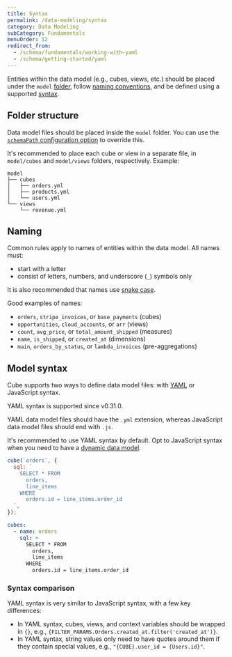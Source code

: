 ```yaml
---
title: Syntax
permalink: /data-modeling/syntax
category: Data Modeling
subCategory: Fundamentals
menuOrder: 12
redirect_from:
  - /schema/fundamentals/working-with-yaml
  - /schema/getting-started/yaml
---
```


Entities within the data model (e.g., cubes, views, etc.) should be placed under
the `model` [folder][self-folder-structure], follow [naming
conventions][self-naming], and be defined using a supported
[syntax][self-syntax].

## Folder structure

Data model files should be placed inside the `model` folder. You can use the
[`schemaPath` configuration option][ref-config-model-path] to override this.

It's recommended to place each cube or view in a separate file, in `model/cubes`
and `model/views` folders, respectively. Example:

```tree
model
├── cubes
│   ├── orders.yml
│   ├── products.yml
│   └── users.yml
└── views
    └── revenue.yml
```

## Naming

Common rules apply to names of entities within the data model. All names must:

- start with a letter
- consist of letters, numbers, and underscore (`_`) symbols only

It is also recommended that names use [snake
case][wiki-snake-case]<!-- and follow the style guide -->.

Good examples of names:

- `orders`, `stripe_invoices`, or `base_payments` (cubes)
- `opportunities`, `cloud_accounts`, or `arr` (views)
- `count`, `avg_price`, or `total_amount_shipped` (measures)
- `name`, `is_shipped`, or `created_at` (dimensions)
- `main`, `orders_by_status`, or `lambda_invoices` (pre-aggregations)

## Model syntax

Cube supports two ways to define data model files: with [YAML][wiki-yaml] or
JavaScript syntax.

<InfoBox>

YAML syntax is supported since v0.31.0.

</InfoBox>

YAML data model files should have the `.yml` extension, whereas JavaScript data
model files should end with `.js`.

It's recommended to use YAML syntax by default. Opt to JavaScript syntax when
you need to have a
[dynamic data model](/schema/advanced/dynamic-schema-creation).

<CodeTabs>

```javascript
cube(`orders`, {
  sql: `
    SELECT * FROM
      orders,
      line_items
    WHERE
      orders.id = line_items.order_id
  `,
});
```

```yaml
cubes:
  - name: orders
    sql: >
      SELECT * FROM
        orders,
        line_items
      WHERE
        orders.id = line_items.order_id
```

</CodeTabs>

### Syntax comparison

YAML syntax is very similar to JavaScript syntax, with a few key differences:

- In YAML syntax, cubes, views, and context variables should be wrapped in `{}`,
  e.g., `{FILTER_PARAMS.Orders.created_at.filter('created_at')}`.
- In YAML syntax, string values only need to have quotes around them if they
  contain special values, e.g., `"{CUBE}.user_id = {Users.id}"`.

[self-folder-structure]: #folder-structure
[self-naming]: #naming
[self-syntax]: #code-syntax
[ref-config-model-path]: /config#options-reference-schema-path
[wiki-snake-case]: https://en.wikipedia.org/wiki/Snake_case
[wiki-yaml]: https://en.wikipedia.org/wiki/YAML
